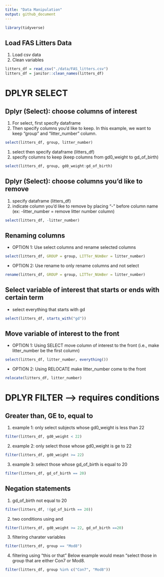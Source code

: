 ```yaml
---
title: "Data Manipulation"
output: github_document
---
```


```r
library(tidyverse)
```

## Load FAS Litters Data

1. Load csv data
2. Clean variables
```r
litters_df = read_csv("./data/FAS_litters.csv")
litters_df = janitor::clean_names(litters_df)
```

# DPLYR SELECT

## Dplyr (Select): choose columns of interest 

1. For select, first specify dataframe
2. Then specify columns you'd like to keep. In this example, we want to keep "group" and "litter_number" column.
```r
select(litters_df, group, litter_number)
```

1. select then specify dataframe (litters_df)
2. specify columns to keep (keep columns from gd0_weight to gd_of_birth)
```r
select(litters_df, group, gd0_weight:gd_of_birth)
```

## Dplyr (Select): choose columns you'd like to remove

1. specify dataframe (litters_df)
2. indicate column you'd like to remove by placing "-" before column name (ex: -litter_number = remove litter number column)

```r
select(litters_df, -litter_number)
```

## Renaming columns

* OPTION 1: Use select columns and rename selected columns

```r
select(litters_df, GROUP = group, LITTer_NUmBer = litter_number)
```

* OPTION 2: Use rename to only rename columns and not select

```r
rename(litters_df, GROUP = group, LITTer_NUmBer = litter_number)
```

## Select variable of interest that starts or ends with certain term

* select everything that starts with gd
```r
select(litters_df, starts_with("gd"))
```

## Move variable of interest to the front

* OPTION 1: Using SELECT
move column of interest to the front (i.e., make litter_number be the first column)

```r
select(litters_df, litter_number, everything())
```

* OPTION 2: Using RELOCATE
make litter_number come to the front

```r
relocate(litters_df, litter_number)
```

# DPLYR FILTER --> requires conditions

## Greater than, GE to, equal to

1. example 1: only select subjects whose gd0_weight is less than 22
```r
filter(litters_df, gd0_weight < 22)
```

2. example 2: only select those whose gd0_weight is ge to 22
```r
filter(litters_df, gd0_weight >= 22)
```

3. example 3: select those whose gd_of_birth is equal to 20
```r
filter(litters_df, gd_of_birth == 20)
```

## Negation statements

1. gd_of_birth not equal to 20
```r
filter(litters_df, !(gd_of_birth == 20))
```

2. two conditions using and
```r
filter(litters_df, gd0_weight >= 22, gd_of_birth ==20)
```

3. filtering charater variables
```r
filter(litters_df, group == "Mod8")
```

4. filtering using "this or that"
Below example would mean "select those in group that are either Con7 or Mod8.
```r
filter(litters_df, group %in% c("Con7", "Mod8"))
```

